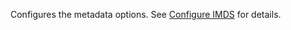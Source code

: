 <!-- Code generated from the comments of the MetadataOptions struct in builder/common/run_config.go; DO NOT EDIT MANUALLY -->

Configures the metadata options.
See [Configure IMDS](https://docs.aws.amazon.com/AWSEC2/latest/UserGuide/configuring-instance-metadata-service.html) for details.

<!-- End of code generated from the comments of the MetadataOptions struct in builder/common/run_config.go; -->

